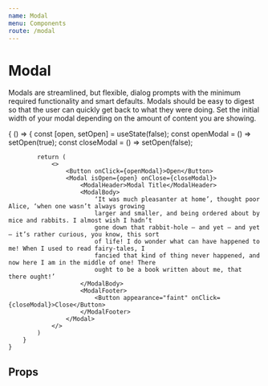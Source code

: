 ```yaml
---
name: Modal
menu: Components
route: /modal
---
```



<!-- TO DO: Replace with proper button import once published to npm -->


# Modal

Modals are streamlined, but flexible, dialog prompts with the minimum required functionality and smart defaults. Modals should be easy to digest so that the user can quickly get back to what they were doing.
Set the initial width of your modal depending on the amount of content you are showing.

<Playground>
    {
        () => {
            const [open, setOpen] = useState(false);
            const openModal = () => setOpen(true);
            const closeModal = () => setOpen(false);

            return (
                <>
                    <Button onClick={openModal}>Open</Button>
                    <Modal isOpen={open} onClose={closeModal}>
                        <ModalHeader>Modal Title</ModalHeader>
                        <ModalBody>
                            ‘It was much pleasanter at home’, thought poor Alice, ‘when one wasn’t always growing
                            larger and smaller, and being ordered about by mice and rabbits. I almost wish I hadn’t
                            gone down that rabbit-hole — and yet — and yet — it’s rather curious, you know, this sort
                            of life! I do wonder what can have happened to me! When I used to read fairy-tales, I
                            fancied that kind of thing never happened, and now here I am in the middle of one! There
                            ought to be a book written about me, that there ought!’
                        </ModalBody>
                        <ModalFooter>
                            <Button appearance="faint" onClick={closeModal}>Close</Button>
                        </ModalFooter>
                    </Modal>
                </>
            )
        }
    }

</Playground>

## Props

<PropsTable of={ModalProps} />
